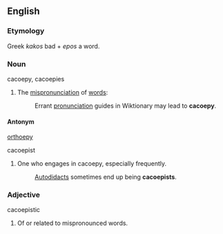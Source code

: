 ==English==

===Etymology===
Greek ''kakos'' bad + ''epos'' a word.

===Noun===
;cacoepy, cacoepies
#The [[mispronunciation]] of [[words]]:
#:Errant [[pronunciation]] guides in Wiktionary may lead to '''cacoepy'''.

====Antonym====
[[orthoepy]]

;cacoepist
#One who engages in cacoepy, especially frequently.
#:[[Autodidact]]s sometimes end up being '''cacoepists'''.

===Adjective===
;cacoepistic
#Of or related to mispronounced words.